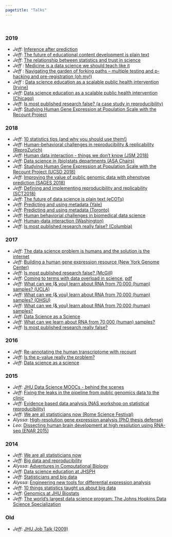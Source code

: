 ```yaml
---
pagetitle: "Talks"
---
```


<br> 

### 2019

* _Jeff_: [Inference after prediction](https://docs.google.com/presentation/d/1KPwql_YeVXyUImd9ZL4w2IGUduaN6c4DEbVuLn5vif4/edit?usp=sharing)
* _Jeff_: [The future of educational content development is plain text](https://docs.google.com/presentation/d/16z5tJAJvW5bqheGr3UgfIdaugohWBuIIImif7n6x7kI/edit?usp=sharing)
* _Jeff_: [The relationship between statistics and trust in science](https://docs.google.com/presentation/d/1mWhuyCTFEJSzCqLQrRxgsdyi2h7NhIm8rSxDuOnAA5M/edit?usp=sharing)
* _Jeff_ : [Medicine is a data science we should teach like it](https://docs.google.com/presentation/d/1Rpq0AvLVBw3-sIko8GTTWr25UnD3joEqnT1WTZVmwXI/edit?usp=sharing)
* _Jeff_ : [Navigating the garden of forking paths -- multiple testing and p-hacking and pre-registration (oh my!)](https://docs.google.com/presentation/d/1HZLts6gBiTfBT09Zck7vlPAAb988gD_Ni45PCoBjUkQ/edit?usp=sharing)
* _Jeff_ : [Data science education as a scalable public health intervention (Irvine)](https://docs.google.com/presentation/d/1kaNinoJ5zIYp_WetfflXiJ3c52jvSEhUBjISHgZMAcE/edit?usp=sharing)
* _Jeff_: [Data science education as a scalable public health intervention (Chicago)](https://docs.google.com/presentation/d/1a4j7lHEDrLY8586Jk57VYrK8N43wfQlukCaVlEC9CTo/edit?usp=sharing)
* _Jeff_: [Is most published research false? (a case study in reproducibility)](https://docs.google.com/presentation/d/1c7sGP9tav6OSE50nFotc-HlS0SLlvVxK_Lcu3b_LDvA/edit?usp=sharing)
* _Jeff_: [Studying Human Gene Expression at Population Scale with the Recount Project](https://docs.google.com/presentation/d/1UdPYwoY4NaZkKdfFZfnOmDX2-W7qYb4pYZPwzFmbxRk/edit?usp=sharing)


### 2018

* _Jeff_: [10 statistics tips (and why you should use them!)](https://docs.google.com/presentation/d/1VZ_TnmyvC98lwTx5ukZm88y2dcg0S1uOIz5V8kwWSYI/edit?usp=sharing)
* _Jeff_: [Human-behavioral challenges in reproducibility & replicability (ReproZurich)](https://docs.google.com/presentation/d/1Z4knK4qz8zxMJvbk8melKkgq1qo38eqEJkJt5D37t0E/edit?usp=sharing)
* _Jeff_: [Human data interaction - things we don't know (JSM 2018)](https://docs.google.com/presentation/d/1oCbf8NHpJSQAe6LoeD--wV-KbKbdGawrLHYJqwzfj_M/edit?usp=sharing)
* _Jeff_: [Data science in (bio)stats departments (ASA Chairs)](https://docs.google.com/presentation/d/1Hayp7JQH7uy_X-GOq5vPoAR9Ver0xRJS5PrVqWb87u4/edit?usp=sharing)
* _Jeff_: [Studying Human Gene Expression at Population Scale with the Recount Project (UCSD 2018)](https://docs.google.com/presentation/d/1eixophYVMrNM479mDrCm24wRKiCNh0Xi2T6FhaNX1lQ/edit?usp=sharing)
* _Jeff_: [Improving the value of public genomic data with phenotype prediction (SAGES 2018)](https://docs.google.com/presentation/d/1iX1iNGvqqW2sWJd1a5BPEMCV1Z-cRd4Q_XIVSfWICoM/edit?usp=sharing)
* _Jeff_: [Defining and implementing reproducibility and replicability (SCT2018)](https://docs.google.com/presentation/d/1lLgk7BEo65xSHldRoaX26zao7I2cJcXKyZIJxtNq27o/edit?usp=sharing)
* _Jeff_: [The future of data science is plain text (eCOTs)](https://docs.google.com/presentation/d/13d_Pn3aOFjm0Rze9qo9K_8ZIwt4n9Hqv3yec-XAaRMI/edit?usp=sharing)
* _Jeff_: [Predicting and using metadata (Yale)](https://docs.google.com/presentation/d/1QKDIGUKrO8tZkR355_Bg5MGA4fUvr3AdICPlXXg8XoI/edit?usp=sharing)
* _Jeff_: [Predicting and using metadata (Toronto)](https://docs.google.com/presentation/d/1FgUZZU6pW91J7zH0OqrEgxfnV1Py_ZGL3ZKHfbOZskY/edit?usp=sharing)
* _Jeff_: [Human behaviorial challenges in biomedical data science](https://docs.google.com/presentation/d/1uFxTgBXe55OmU55V_uV-AawCH3eiIkHP_Y00Kzyj0jg/edit?usp=sharing)
* _Jeff_: [Human-data interaction (Washington)](https://docs.google.com/presentation/d/1nVAw7E-snu_bcCNhSlUuCP6eWYMxNBDJvsS_Ak4k0D0/edit?usp=sharing)
* _Jeff_: [Is most published research really false? (Columbia)](https://docs.google.com/presentation/d/1S9VXkcMLZZ405rMQOaIz1OyNw-43Kt5hER4wcUS1H6M/edit?usp=sharing)

### 2017


* _Jeff_: [The data science problem is humans and the solution is the internet](https://docs.google.com/presentation/d/1f2Kzwh0ObGo7TACIzCIa5GsI3UqF8Eez11RT3TdwypU/edit?usp=sharing)
* _Jeff_: [Building a human gene expression resource (New York Genome Center)](https://docs.google.com/presentation/d/1_fNKQAHe3_ALBVUyRIZ83sRIsdq9O6ygnPTyrRvRXQI/edit?usp=sharing)
* _Jeff_: [Is most published research false? (McGill)](https://docs.google.com/presentation/d/1hzdSDaPPSE9xUYZHhOVfQIRPPdwe0A9SdE7QDsK3bOA/edit?usp=sharing) 
* _Jeff_: [Coming to terms with data overload in science](https://docs.google.com/presentation/d/1diGUr8oHmJByBJy9eEvLBh3qIpUIjjy1P2TxasAWSHo/edit?usp=sharing), [pdf](https://github.com/jtleek/jtleek.github.io/files/1185814/jsm2017.pdf)
* _Jeff_: [What can we (& you) learn about RNA from 70,000 (human) samples? (UCLA)](https://docs.google.com/presentation/d/1OGOVApkE72TqCWV0aMOfiwLzzZWoH8ZCprOWs8Pz1R0/edit?usp=sharing)
* _Jeff_: [What can we (& you) learn about RNA from 70,000 (human) samples? (OHSU)](https://docs.google.com/presentation/d/1rAXyjdIvRBkRw93DinMUhfj9vs9yqfcEBctD4jO-Xgo/edit?usp=sharing)
* _Jeff_: [What can we (& you) learn about RNA from 70,000 (human) samples?](https://docs.google.com/presentation/d/1mjMF1yDGgLQW4JNgiKO7XBY7I7j2laTq1kGYo3Q1rYw/edit?usp=sharing)
* _Jeff_: [Data Science as a Science](https://docs.google.com/presentation/d/1qf4_78ArLmL6MWwchLm1HPMBft5jJfdEhpTk2UPecHo/edit?usp=sharing)
* _Jeff_: [What can we learn about RNA from 70,000 (human) samples?](https://docs.google.com/presentation/d/1GBdWeHU5HI6Fqy9NDe_6RL2oDl5HjJdsmCHSBlAk0m4/edit?usp=sharing)
* _Jeff_: [Is most published research really false?](https://docs.google.com/presentation/d/12SAKwzNs97DjcwTvIUi5husTf3EFlX_pfyxCKRjictE/edit?usp=sharing)

### 2016

* _Jeff_: [Re-annotating the human transcriptome with recount](https://docs.google.com/presentation/d/1XCLfuCD1A0ODczmg4oKK5E3n-dwh6ohHjCYSj_doqbU/edit?usp=sharing)
* _Jeff_: [Is the p-value really the problem?](https://docs.google.com/presentation/d/1nbaKvANCZkN8hbrd31R25WIfQszWFjGyiGeRaqHO1pI/edit?usp=sharing)
* _Jeff_: [Data science as a science](http://www.slideshare.net/jtleek/data-science-as-a-science)


### 2015

* _Jeff_: [JHU Data Science MOOCs - behind the scenes](http://www.slideshare.net/jtleek/jhu-data-science-moocs-behind-the-scenes)
* _Jeff_: [Fixing the leaks in the pipeline from public genomics data to the clinic](http://www.slideshare.net/jtleek/fixing-the-leaks-in-the-pipeline-from-public-genomics-data-to-the-clinic)
* _Jeff_: [Evidence based data analysis (NAS workshop on statistical reproducibility)](http://www.slideshare.net/jtleek/evidence-based-data-analysis)
* _Jeff_: [We are all statisticians now (Rome Science Festival)](http://www.slideshare.net/jtleek/leek-romesf2015)
* _Alyssa_: [High-resolution gene expression analysis (PhD thesis defense)](https://speakerdeck.com/alyssafrazee/high-resolution-gene-expression-analysis)
* _Leo_: [Dissecting human brain development at high resolution using RNA-seq (ENAR 2015)](http://www.slideshare.net/lcolladotor/dissecting-human-brain-development-at-high-resolution-using-rnaseq)


### 2014


* _Jeff_: [We are all statisticians now](https://speakerdeck.com/jtleek/we-are-all-statisticians-now)
* _Jeff_: [Big data and reproducibility](https://speakerdeck.com/jtleek/big-data-and-reproducibility/)
* _Alyssa_: [Adventures in Computational Biology](https://speakerdeck.com/alyssafrazee/adventures-in-computational-biology)
* _Jeff_: [Data science education at JHSPH](http://www.slideshare.net/jtleek/education-37613273)
* _Jeff_: [Statisticians and big data](http://www.slideshare.net/jtleek/big-data-and-statisticians)
* _Alyssa_: [Engineering new tools for differential expression analysis](https://speakerdeck.com/alyssafrazee/differential-expression-analysis-tools)
* _Jeff_: [10 things statistics taught us about big data](http://www.slideshare.net/jtleek/10-things-statistics-taught-us-about-big-data)
* _Jeff_: [Genomics at JHU Biostats](http://www.slideshare.net/jtleek/flash-talk-about-johns-hopkins-genomics)
* _Jeff_: [The world's largest data science program: The Johns Hopkins Data Science Specialization](http://www.slideshare.net/jtleek/the-largest-data-science-program-in-the-world-the-johns-hopkins-data-science-specialization)

### Old

* _Jeff_: [JHU Job Talk (2009)](http://www.slideshare.net/jtleek/jhu-feb2009)
